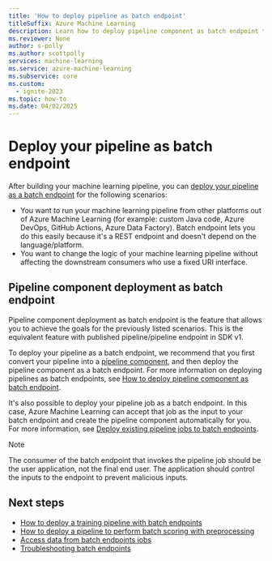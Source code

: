 ```yaml
---
title: 'How to deploy pipeline as batch endpoint'
titleSuffix: Azure Machine Learning
description: Learn how to deploy pipeline component as batch endpoint to trigger the pipeline using REST endpoint.
ms.reviewer: None
author: s-polly
ms.author: scottpolly
services: machine-learning
ms.service: azure-machine-learning
ms.subservice: core
ms.custom:
  - ignite-2023
ms.topic: how-to
ms.date: 04/02/2025
---
```

# Deploy your pipeline as batch endpoint 

After building your machine learning pipeline, you can [deploy your pipeline as a batch endpoint](./concept-endpoints-batch.md#pipeline-component-deployment) for the following scenarios:

- You want to run your machine learning pipeline from other platforms out of Azure Machine Learning (for example: custom Java code, Azure DevOps, GitHub Actions, Azure Data Factory). Batch endpoint lets you do this easily because it's a REST endpoint and doesn't depend on the language/platform.
- You want to change the logic of your machine learning pipeline without affecting the downstream consumers who use a fixed URI interface.

## Pipeline component deployment as batch endpoint

Pipeline component deployment as batch endpoint is the feature that allows you to achieve the goals for the previously listed scenarios. This is the equivalent feature with published pipeline/pipeline endpoint in SDK v1.

To deploy your pipeline as a batch endpoint, we recommend that you first convert your pipeline into a [pipeline component](./how-to-use-pipeline-component.md), and then deploy the pipeline component as a batch endpoint. For more information on deploying pipelines as batch endpoints, see [How to deploy pipeline component as batch endpoint](how-to-use-batch-pipeline-deployments.md).

It's also possible to deploy your pipeline job as a batch endpoint. In this case, Azure Machine Learning can accept that job as the input to your batch endpoint and create the pipeline component automatically for you. For more information, see [Deploy existing pipeline jobs to batch endpoints](how-to-use-batch-pipeline-from-job.md).

> [!NOTE]
> The consumer of the batch endpoint that invokes the pipeline job should be the user application, not the final end user. The application should control the inputs to the endpoint to prevent malicious inputs.

## Next steps

- [How to deploy a training pipeline with batch endpoints](how-to-use-batch-training-pipeline.md)
- [How to deploy a pipeline to perform batch scoring with preprocessing](how-to-use-batch-scoring-pipeline.md)
- [Access data from batch endpoints jobs](how-to-access-data-batch-endpoints-jobs.md)
- [Troubleshooting batch endpoints](how-to-troubleshoot-batch-endpoints.md)
